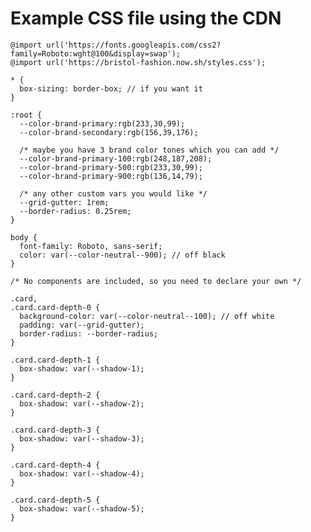 
<Meta title="5. Examples/CDN use" />

# Example CSS file using the CDN

```
@import url('https://fonts.googleapis.com/css2?family=Roboto:wght@100&display=swap');
@import url('https://bristol-fashion.now.sh/styles.css');

* {
  box-sizing: border-box; // if you want it
}

:root {
  --color-brand-primary:rgb(233,30,99);
  --color-brand-secondary:rgb(156,39,176);

  /* maybe you have 3 brand color tones which you can add */
  --color-brand-primary-100:rgb(248,187,208);
  --color-brand-primary-500:rgb(233,30,99);
  --color-brand-primary-900:rgb(136,14,79);

  /* any other custom vars you would like */
  --grid-gutter: 1rem;
  --border-radius: 0.25rem;
}

body {
  font-family: Roboto, sans-serif;
  color: var(--color-neutral--900); // off black
}

/* No components are included, so you need to declare your own */

.card,
.card.card-depth-0 {
  background-color: var(--color-neutral--100); // off white
  padding: var(--grid-gutter);
  border-radius: --border-radius;
}

.card.card-depth-1 {
  box-shadow: var(--shadow-1);
}

.card.card-depth-2 {
  box-shadow: var(--shadow-2);
}

.card.card-depth-3 {
  box-shadow: var(--shadow-3);
}

.card.card-depth-4 {
  box-shadow: var(--shadow-4);
}

.card.card-depth-5 {
  box-shadow: var(--shadow-5);
}
```